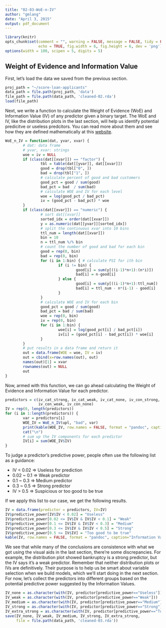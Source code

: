 ```yaml
---
title: "02-03-WoE-n-IV"
author: "gmlang"
date: "April 3, 2015"
output: pdf_document
---
```


```r
library(knitr)
opts_chunk$set(comment = "", warning = FALSE, message = FALSE, tidy = FALSE,
               echo = TRUE, fig.width = 6, fig.height = 6, dev = 'png')
options(width = 100, scipen = 5, digits = 5)
```

## Weight of Evidence and Information Value

First, let's load the data we saved from the previous section.

```r
proj_path = "~/score-loan-applicants"
data_path = file.path(proj_path, 'data')
file_path = file.path(data_path, 'cleaned-02.rda')
load(file_path)
```

Next, we write a function to calculate the Weight of Evidence (WoE) and Information Value (IV) of any predictor given a binary target. The WoE and IV, like the distribution plots in the last section, will help us identify potential predicitve or useless predcitors. You can read more about them and see how they are defined mathematically at this [website](http://documentation.statsoft.com/STATISTICAHelp.aspx?path=WeightofEvidence/WeightofEvidenceWoEIntroductoryOverview).

```r
WoE_n_IV = function(dat, yvar, xvar) {
        # dat: data frame
        # yvar, xvar: strings
        woe = iv = NULL
        if (class(dat[[xvar]]) == "factor") {
                tbl = table(dat[[yvar]], dat[[xvar]])
                good = drop(tbl["0", ])
                bad = drop(tbl["1", ])
                # calculate percent of good and bad customers
                good_pct = good / sum(good)
                bad_pct = bad  / sum(bad)
                # calculate WOE and IV for each level
                woe = log(good_pct / bad_pct)
                iv = (good_pct - bad_pct) * woe                
        } 
        if (class(dat[[xvar]]) == "numeric") {
                # sort dat[[xvar]] 
                sorted_idx = order(dat[[xvar]])
                y = as.numeric(dat[[yvar]][sorted_idx])
                # split the continuous xvar into 10 bins
                ttl_num = length(dat[[xvar]])
                bin = 10
                n = ttl_num %/% bin
                # count the number of good and bad for each bin
                good = rep(0, bin)
                bad = rep(0, bin)
                for (i in 1:bin) { # calculate PSI for ith bin
                        if (i != bin) {
                                good[i] = sum(y[((i-1)*n+1):(n*i)])
                                bad[i] = n-good[i]
                        } else {
                                good[i] = sum(y[((i-1)*n+1):ttl_num])
                                bad[i] = ttl_num - n*(i-1) - good[i]
                        }
                }
                # calculate WOE and IV for each bin
                good_pct = good / sum(good)
                bad_pct = bad / sum(bad)
                woe = rep(0, bin)
                iv = rep(0, bin) 
                for (i in 1:bin) {
                        woe[i] = log(good_pct[i] / bad_pct[i])
                        iv[i] = (good_pct[i] - bad_pct[i]) * woe[i]
                }
        }
        # put results in a data frame and return it
        out = data.frame(WOE = woe, IV = iv)
        out = cbind(x=row.names(out), out)
        names(out)[1] = xvar
        rownames(out) = NULL
        out
}
```

Now, armed with this function, we can go ahead calculating the Weight of Evidence and Information Value for each predictor.

```r
predictors = c(iv_cat_strong, iv_cat_weak, iv_cat_none, iv_con_strong,
               iv_con_weak, iv_con_none)
IV = rep(0, length(predictors))
for (i in 1:length(predictors)) {
        var = predictors[i]
        WOE_IV = WoE_n_IV(upl, "bad", var)
        print(kable(WOE_IV, row.names = FALSE, format = "pandoc", caption=var))
        cat("\n")        
        # sum up the IV components for each predictor
        IV[i] = sum(WOE_IV$IV)
}
```

To judge a predictor's predictive power, people often use the following list as a guidance:

* IV < 0.02 => Useless for prediction
* 0.02 ~ 0.1 => Weak predictor
* 0.1 ~ 0.3 => Medium predictor
* 0.3 ~ 0.5 => Strong predictor
* IV > 0.5 => Suspicious or too good to be true

If we apply this list to our case, we get the following results.

```r
IV = data.frame(predictor = predictors, IV=IV)
IV$predictive_power[IV$IV < 0.02] = "Useless"
IV$predictive_power[0.02 <= IV$IV & IV$IV < 0.1] = "Weak"
IV$predictive_power[0.1 <= IV$IV & IV$IV < 0.3] = "Medium"
IV$predictive_power[0.3 <= IV$IV & IV$IV < 0.5] = "Strong"
IV$predictive_power[0.5 <= IV$IV] = "Too good to be true"
kable(IV, row.names = FALSE, format = "pandoc", caption="Information Value")
```

We see that while many of the conclusions are consistence with what we got using the visual aids in the last section, there're some discrepancies. For example, the distribution plot showed bankruptcy is a strong predictor, but the IV says it's a weak predictor. Remember that neither distribution plots or IVs are definitively. Their purpose is to help us be smart about variable selection when we build models, which we'll start doing in the next section. For now, let's collect the predictors into different groups based on the potential predictive power suggested by the Information Values.

```r
IV_none = as.character(with(IV, predictor[predictive_power=="Useless"]))
IV_weak = as.character(with(IV, predictor[predictive_power=="Weak"]))
IV_medium = as.character(with(IV, predictor[predictive_power=="Medium"]))
IV_strong = as.character(with(IV, predictor[predictive_power=="Strong"]))
IV_extra_strong = as.character(with(IV, predictor[predictive_power=="Too good to be true"]))
save(IV_none, IV_weak, IV_medium, IV_strong, IV_extra_strong, 
     file = file.path(data_path, 'cleaned-03.rda'))
```